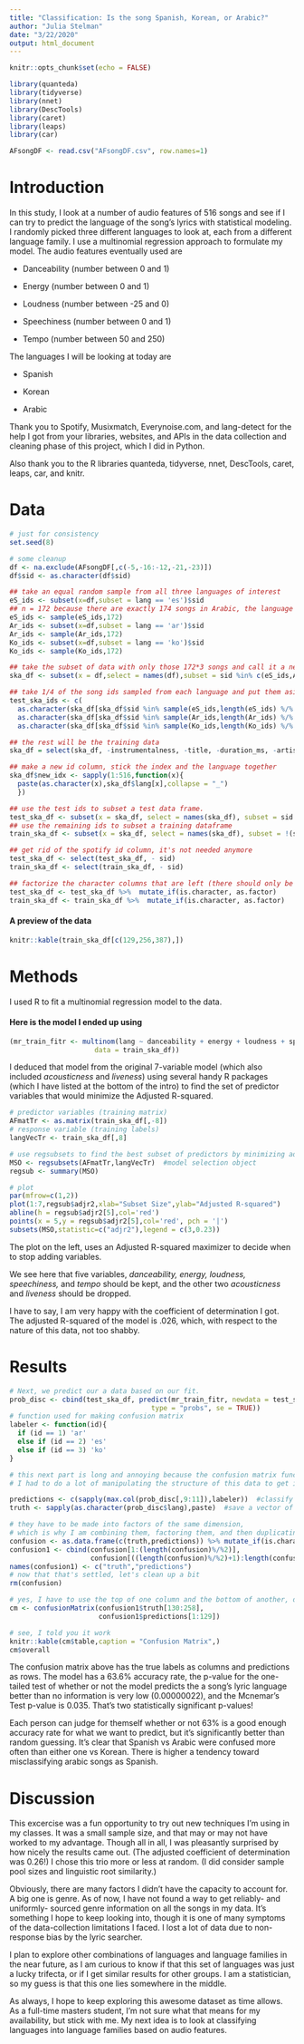 ```yaml
---
title: "Classification: Is the song Spanish, Korean, or Arabic?"
author: "Julia Stelman"
date: "3/22/2020"
output: html_document
---
```


```r
knitr::opts_chunk$set(echo = FALSE)
```

```r
library(quanteda)
library(tidyverse)
library(nnet)
library(DescTools)
library(caret)
library(leaps)
library(car)

AFsongDF <- read.csv("AFsongDF.csv", row.names=1)

```

# Introduction

In this study, I look at a number of audio features of 516 songs and see if I can try to predict the language of the song's lyrics with statistical modeling. I randomly picked three different languages to look at, each from a different language family. I use a multinomial regression approach to formulate my model. The audio features eventually used are 

* Danceability (number between 0 and 1)

* Energy (number between 0 and 1)

* Loudness (number between -25 and 0)

* Speechiness (number between 0 and 1)

* Tempo (number between 50 and 250)

The languages I will be looking at today are

* Spanish

* Korean

* Arabic

Thank you to Spotify, Musixmatch, Everynoise.com, and lang-detect for the help I got from your libraries, websites, and APIs in the data collection and cleaning phase of this project, which I did in Python. 

Also thank you to the R libraries quanteda, tidyverse, nnet, DescTools, caret, leaps, car, and knitr.


# Data

```r
# just for consistency
set.seed(8)

# some cleanup
df <- na.exclude(AFsongDF[,c(-5,-16:-12,-21,-23)])
df$sid <- as.character(df$sid)

## take an equal random sample from all three languages of interest
eS_ids <- subset(x=df,subset = lang == 'es')$sid
## n = 172 because there are exactly 174 songs in Arabic, the language with the fewest in the the trio (Spanish, Korean, Arabic)
eS_ids <- sample(eS_ids,172)
Ar_ids <- subset(x=df,subset = lang == 'ar')$sid
Ar_ids <- sample(Ar_ids,172)
Ko_ids <- subset(x=df,subset = lang == 'ko')$sid
Ko_ids <- sample(Ko_ids,172)

## take the subset of data with only those 172*3 songs and call it a new name
ska_df <- subset(x = df,select = names(df),subset = sid %in% c(eS_ids,Ar_ids,Ko_ids))

## take 1/4 of the song ids sampled from each language and put them aside for test data
test_ska_ids <- c(
  as.character(ska_df[ska_df$sid %in% sample(eS_ids,length(eS_ids) %/% 4),'sid']),
  as.character(ska_df[ska_df$sid %in% sample(Ar_ids,length(Ar_ids) %/% 4),'sid']),
  as.character(ska_df[ska_df$sid %in% sample(Ko_ids,length(Ko_ids) %/% 4),'sid']))

## the rest will be the training data
ska_df = select(ska_df, -instrumentalness, -title, -duration_ms, -artist, -key, -valence, -time_signature)

## make a new id column, stick the index and the language together
ska_df$new_idx <- sapply(1:516,function(x){
  paste(as.character(x),ska_df$lang[x],collapse = "_")
  })

## use the test ids to subset a test data frame.
test_ska_df <- subset(x = ska_df, select = names(ska_df), subset = sid %in% test_ska_ids)
## use the remaining ids to subset a training dataframe
train_ska_df <- subset(x = ska_df, select = names(ska_df), subset = !(sid %in% test_ska_ids))

## get rid of the spotify id column, it's not needed anymore
test_ska_df <- select(test_ska_df, - sid)
train_ska_df <- select(train_ska_df, - sid)

## factorize the character columns that are left (there should only be one, language)
test_ska_df <- test_ska_df %>%  mutate_if(is.character, as.factor)
train_ska_df <- train_ska_df %>%  mutate_if(is.character, as.factor)

```

#### A preview of the data

```r
knitr::kable(train_ska_df[c(129,256,387),])
```

# Methods

I used R to fit a multinomial regression model to the data. 

#### Here is the model I ended up using
```r
(mr_train_fitr <- multinom(lang ~ danceability + energy + loudness + speechiness + tempo,
                     data = train_ska_df))
```

I deduced that model from the original 7-variable model (which also included *acousticness* and *liveness*) using several handy R packages (which I have listed at the bottom of the intro) to find the set of predictor variables that would minimize the Adjusted R-squared. 

```r
# predictor variables (training matrix)
AFmatTr <- as.matrix(train_ska_df[,-8])
# response variable (training labels)
langVecTr <- train_ska_df[,8]

# use regsubsets to find the best subset of predictors by minimizing adj. R^2
MSO <- regsubsets(AFmatTr,langVecTr)  #model selection object
regsub <- summary(MSO)

# plot 
par(mfrow=c(1,2))
plot(1:7,regsub$adjr2,xlab="Subset Size",ylab="Adjusted R-squared")
abline(h = regsub$adjr2[5],col='red')
points(x = 5,y = regsub$adjr2[5],col='red', pch = '|')
subsets(MSO,statistic=c("adjr2"),legend = c(3,0.23))
```

The plot on the left, uses an Adjusted R-squared maximizer to decide when to stop adding variables.

We see here that five variables, *danceability, energy, loudness, speechiness,* and *tempo* should be kept, and the other two *acousticness* and *liveness* should be dropped.

I have to say, I am very happy with the coefficient of determination I got. The adjusted R-squared of the model is .026, which, with respect to the nature of this data, not too shabby.

# Results

```r
# Next, we predict our a data based on our fit.
prob_disc <- cbind(test_ska_df, predict(mr_train_fitr, newdata = test_ska_df, 
                                   type = "probs", se = TRUE))
# function used for making confusion matrix
labeler <- function(id){
  if (id == 1) 'ar'
  else if (id == 2) 'es'
  else if (id == 3) 'ko'
}

# this next part is long and annoying because the confusion matrix function is very picky
# I had to do a lot of manipulating the structure of this data to get it to finally work

predictions <- c(sapply(max.col(prob_disc[,9:11]),labeler))  #classify the predictions
truth <- sapply(as.character(prob_disc$lang),paste)  #save a vector of the true values

# they have to be made into factors of the same dimension, 
# which is why I am combining them, factoring them, and then duplicating the column
confusion <- as.data.frame(c(truth,predictions)) %>% mutate_if(is.character, as.factor)
confusion1 <- cbind(confusion[1:(length(confusion)%/%2)],
                    confusion[((length(confusion)%/%2)+1):length(confusion)])
names(confusion1) <- c("truth","predictions")
# now that that's settled, let's clean up a bit
rm(confusion)

# yes, I have to use the top of one column and the bottom of another, deal with it
cm <- confusionMatrix(confusion1$truth[130:258],
                      confusion1$predictions[1:129])

# see, I told you it work
knitr::kable(cm$table,caption = "Confusion Matrix",)
cm$overall
```

The confusion matrix above has the true labels as columns and predictions as rows. The model has a 63.6% accuracy rate, the p-value for the one-tailed test of whether or not the model predicts the a song's lyric language better than no information is very low (0.00000022), and the Mcnemar's Test p-value is 0.035. That's two statistically significant p-values! 

Each person can judge for themself whether or not 63% is a good enough accuracy rate for what we want to predict, but it's significantly better than random guessing. It's clear that Spanish vs Arabic were confused more often than either one vs Korean. There is higher a tendency toward misclassifying arabic songs as Spanish. 

# Discussion
This excercise was a fun opportunity to try out new techniques I'm using in my classes. It was a small sample size, and that may or may not have worked to my advantage. Though all in all, I was pleasantly surprised by how nicely the results came out. (The adjusted coefficient of determination was 0.26!) I chose this trio more or less at random. (I did consider sample pool sizes and linguistic root similarity.) 

Obviously, there are many factors I didn't have the capacity to account for. A big one is genre. As of now, I have not found a way to get reliably- and uniformly- sourced genre information on all the songs in my data. It's something I hope to keep looking into, though it is one of many symptoms of the data-collection limitations I faced. I lost a lot of data due to non-response bias by the lyric searcher. 

I plan to explore other combinations of languages and language families in the near future, as I am curious to know if that this set of languages was just a lucky trifecta, or if I get similar results for other groups. I am a statistician, so my guess is that this one lies somewhere in the middle. 

As always, I hope to keep exploring this awesome dataset as time allows. As a full-time masters student, I'm not sure what that means for my availability, but stick with me. My next idea is to look at classifying languages into language families based on audio features. 



